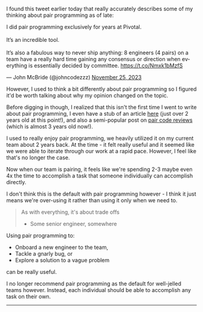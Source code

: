 I found this tweet earlier today that really accurately describes some of my
thinking about pair programming as of late:

<Tweet id="1728502218775531686">
  <p lang="en" dir="ltr">
    I did pair programming exclusively for years at Pivotal.
    <br />
    <br />
    It’s an incredible tool.
    <br />
    <br />
    It’s also a fabulous way to never ship anything: 8 engineers (4 pairs) on a team have a really hard time gaining any consensus or direction when everything is essentially decided by committee.
    <a href="https://t.co/Nmxk1bMzfS">
      https://t.co/Nmxk1bMzfS
    </a>
</p>
&mdash; John McBride (@johncodezzz) <a href="https://twitter.com/johncodezzz/status/1728502218775531686?ref_src=twsrc%5Etfw">November 25, 2023</a>
</Tweet>

However, I used to think a bit differently about pair programming so I figured
it'd be worth talking about why my opinion changed on the topic.

Before digging in though, I realized that this isn't the first time I went to
write about pair programming, I even have a stub of an article
[here](/blog/2021/november/pair-programming-stub) (just over 2 years old at this
point!), and also a semi-popular post on
[pair code reviews](/blog/2020/december/pair-code-reviews) (which is almost 3 years
old now!).

I used to really enjoy pair programming, we heavily utilized it on my current
team about 2 years back. At the time - it felt really useful and it seemed like
we were able to iterate through our work at a rapid pace. However, I feel like
that's no longer the case.

Now when our team is pairing, it feels like we're spending 2-3 maybe even 4x the
time to accomplish a task that someone individually can accomplish directly.

I don't think this is the default with pair programming however - I think it
just means we're over-using it rather than using it only when we need to.

> As with everything, it's about trade offs
>
> - Some senior engineer, somewhere

Using pair programming to:

- Onboard a new engineer to the team,
- Tackle a gnarly bug, or
- Explore a solution to a vague problem

can be really useful.

I no longer recommend pair programming as the default for well-jelled teams
however. Instead, each individual should be able to accomplish any task on their
own.

---
